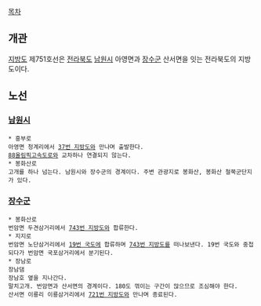 [[목차]]
== 개관 ==
[[지방도]] 제751호선은 [[전라북도]] [[남원시]] 아영면과 [[장수군]] 산서면을 잇는 전라북도의 지방도이다.

== 노선 ==
=== [[남원시]] ===
 * 흥부로
 아영면 청계리에서 [[37번 지방도]]와 만나며 출발한다.
 [[88올림픽고속도로]]와 교차하나 연결되지 않는다.
 * 봉화산로
 고개를 하나 넘는다. 남원시와 장수군의 경계이다. 주변 관광지로 봉화산, 봉화산 철쭉군단지가 있다.
=== [[장수군]] ===
 * 봉화산로
 번암면 두견삼거리에서 [[743번 지방도]]와 합류한다.
 * 지지로
 번암면 노단삼거리에서 [[19번 국도]]에 합류하며 [[743번 지방도]]를 떠나보낸다. 19번 국도와 중첩되다가 번암면 국포삼거리에서 분기된다.
 * 장남로
 장남댐
 장남호 옆을 지나간다.
 말치고개. 번암면과 산서면의 경계이다. 180도 꺾이는 구간이 많으므로 조심해야 한다.
 산서면 이룡리 이룡삼거리에서 [[721번 지방도]]와 만나며 종료된다.
